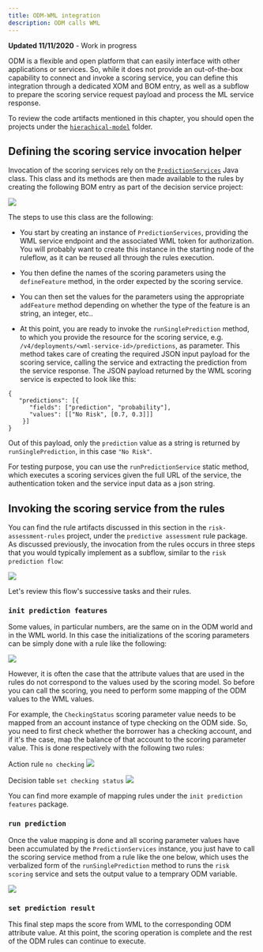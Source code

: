 ```yaml
---
title: ODM-WML integration
description: ODM calls WML
---
```


<InlineNotification kind="warning">
<strong>Updated 11/11/2020</strong> - Work in progress
</InlineNotification>

ODM is a flexible and open platform that can easily interface with other applications or services. So, while it does not provide an out-of-the-box capability to connect and invoke a scoring service, you can define this integration through a dedicated XOM and BOM entry, as well as a subflow to prepare the scoring service request payload and process the ML service response.

To review the code artifacts mentioned in this chapter, you should open the projects under the [`hierachical-model`](https://github.com/ibm-cloud-architecture/odm-cp4a-integration/tree/master/hierarchical-model) folder.

## Defining the scoring service invocation helper

Invocation of the scoring services rely on the [`PredictionServices`](https://github.com/ibm-cloud-architecture/odm-cp4a-integration/blob/master/hierarchical-model/helper-ml-xom/src/com/ibm/odm/ml/PredictionServices.java) Java class. This class and its methods are then made available to the rules by creating the following BOM entry as part of the decision service project:

![](../images/helper-bom.png)

The steps to use this class are the following:

- You start by creating an instance of `PredictionServices`, providing the WML service endpoint and the associated WML token for authorization. You will probably want to create this instance in the starting node of the ruleflow, as it can be reused all through the rules execution.

- You then define the names of the scoring parameters using the `defineFeature` method, in the order expected by the scoring service.

- You can then set the values for the parameters using the appropriate `addFeature` method depending on whether the type of the feature is an string, an integer, etc..

- At this point, you are ready to invoke the `runSinglePrediction` method, to which you provide the resource for the scoring service, e.g. `/v4/deployments/<wml-service-id>/predictions`, as parameter.
This method takes care of creating the required JSON input payload for the scoring service, calling the service and extracting the prediction from the service response.
The JSON payload returned by the WML scoring service is expected to look like this:
```
{
   "predictions": [{
      "fields": ["prediction", "probability"],
      "values": [["No Risk", [0.7, 0.3]]]
    }]
}
```
Out of this payload, only the `prediction` value as a string is returned by `runSinglePrediction`, in this case `"No Risk"`.

For testing purpose, you can use the `runPredictionService` static method, which executes a scoring services given the full URL of the service, the authentication token and the service input data as a json string. 

## Invoking the scoring service from the rules
You can find the rule artifacts discussed in this section in the `risk-assessment-rules` project, under the `predictive assessment` rule package.
As discussed previously, the invocation from the rules occurs in three steps that you would typically implement as a subflow, similar to the `risk prediction flow`:

![](../images/invocation-from-rules.png)

Let's review this flow's successive tasks and their rules.

### `init prediction features`
Some values, in particular numbers, are the same on in the ODM world and in the WML world. In this case the initializations of the scoring parameters can be simply done with a rule like the following:

![](../images/simple-mapping.png)

However, it is often the case that the attribute values that are used in the rules do not correspond to the values used by the scoring model. So before you can call the scoring, you need to perform some mapping of the ODM values to the WML values.

For example, the `CheckingStatus` scoring parameter value needs to be mapped from an account instance of type checking on the ODM side. So, you need to first check whether the borrower has a checking account, and if it's the case, map the balance of that account to the scoring parameter value. This is done respectively with the following two rules:

Action rule `no checking`
![](../images/no-checking-mapping.png)

Decision table `set checking status`
![](../images/checking-value-mapping.png)

You can find more example of mapping rules under the `init prediction features` package.

### `run prediction`
Once the value mapping is done and all scoring parameter values have been accumulated by the `PredictionServices` instance, you just have to call the scoring service method from a rule like the one below, which uses the verbalized form of the `runSinglePrediction` method to runs the `risk scoring` service and sets the output value to a temprary ODM variable. 

![](../images/apply-scoring.png)

### `set prediction result`
This final step maps the score from WML to the corresponding ODM attribute value. At this point, the scoring operation is complete and the rest of the ODM rules can continue to execute.






